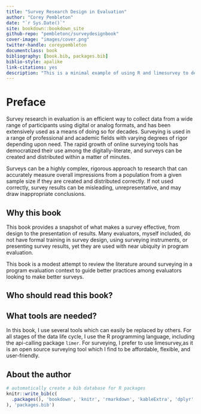 ```yaml
--- 
title: "Survey Research Design in Evaluation"
author: "Corey Pembleton"
date: "`r Sys.Date()`"
site: bookdown::bookdown_site
github-repo: "pembletonc/surveydesignbook"
cover-image: "images/cover.png"
twitter-handle: coreypembleton
documentclass: book
bibliography: [book.bib, packages.bib] 
biblio-style: apalike
link-citations: yes
description: "This is a minimal example of using R and limesurvey to develop surveys, and options for presenting survey results"
---
```


# Preface {-}

Survey research in evaluation is an efficient way to collect data from a wide range of participants using digital or analog formats, and has been extensively used as a means of doing so for decades. Surveying is used in a range of professional and academic fields with varying degrees of rigor depending upon need. The rapid growth of online surveying tools has democratized their use among the digitally-literate, and surveys can be created and distributed within a matter of minutes. 

Surveys can be a highly complex, rigorous approach to research that can accurately measure overall impressions from a population from a given sample size if they are created and distributed correctly. If not used correctly, survey results can be misleading, unrepresentative, and may draw inappropriate conclusions.

## Why this book {-}

This book provides a snapshot of what makes a survey effective, from design to the presentation of results. Many evaluators, myself included, do not have formal training in survey design, using surveying instruments, or presenting survey results, yet they are used with near ubiquity in program evaluation.  

This book is a modest attempt to review the literature around surveying in a program evaluation context to guide better practices among evaluators looking to make better surveys.


## Who should read this book? {-}


## What tools are needed? {-}
In this book, I use several tools which can easily be replaced by others. For all stages of the data life cycle, I use the R programming language, including the api-calling package ```limer```. For surveying, I prefer to use limesurvey,as it is an open source surveying tool which I find to be affordable, flexible, and user-friendly.

## About the author {-}



```r
# automatically create a bib database for R packages
knitr::write_bib(c(
  .packages(), 'bookdown', 'knitr', 'rmarkdown', 'kableExtra', 'dplyr'
), 'packages.bib')
```
